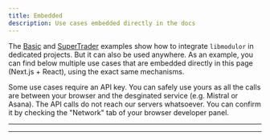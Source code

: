 ```yaml
---
title: Embedded
description: Use cases embedded directly in the docs
---
```


The [Basic](./Basic) and [SuperTrader](./SuperTrader) examples show how to integrate `libmodulor` in dedicated projects.
But it can also be used anywhere. As an example, you can find below multiple use cases that are embedded directly in this page (Next.js + React), using the exact same mechanisms.

Some use cases require an API key. You can safely use yours as all the calls are between your browser and the desginated service (e.g. Mistral or Asana).
The API calls do not reach our servers whatsoever. You can confirm it by checking the "Network" tab of your browser developer panel.


<UCLayout>
    <UCPanelCard appName="Toolbox" ucName="PromptLLM" />
</UCLayout>

---

<UCLayout>
    <UCPanelCard appName="Toolbox" ucName="GenerateMiscData" />
</UCLayout>

---

<UCLayout>
    <UCPanelCard appName="Toolbox" ucName="ExportAsana" />
</UCLayout>
